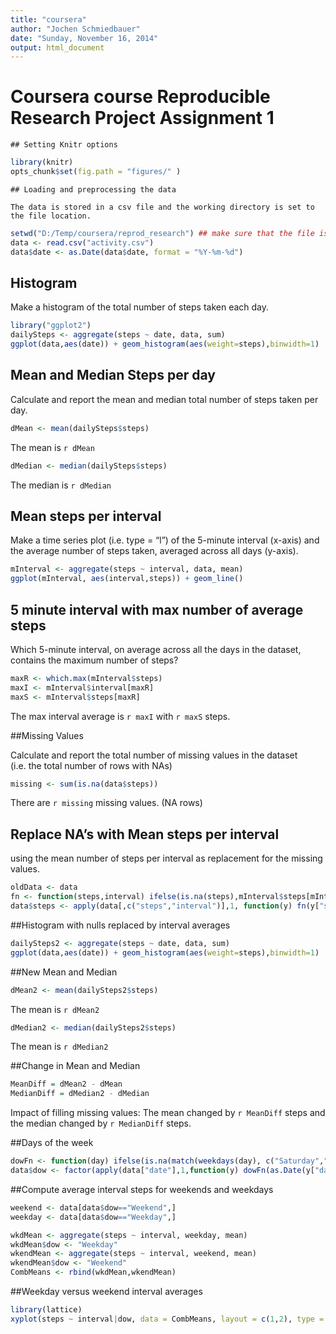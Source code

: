 ```yaml
---
title: "coursera"
author: "Jochen Schmiedbauer"
date: "Sunday, November 16, 2014"
output: html_document
---
```

    Coursera course Reproducible Research Project Assignment 1
======================================
    ## Setting Knitr options
    
```r
library(knitr)
opts_chunk$set(fig.path = "figures/" )

```
    
    
    ## Loading and preprocessing the data
    
    The data is stored in a csv file and the working directory is set to the file location.

```r
setwd("D:/Temp/coursera/reprod_research") ## make sure that the file is present in this directory.
data <- read.csv("activity.csv")
data$date <- as.Date(data$date, format = "%Y-%m-%d")

```

## Histogram

Make a histogram of the total number of steps taken each day.

```r
library("ggplot2")
dailySteps <- aggregate(steps ~ date, data, sum)
ggplot(data,aes(date)) + geom_histogram(aes(weight=steps),binwidth=1)

```

## Mean and Median Steps per day

Calculate and report the mean and median total number of steps taken per day.

```r
dMean <- mean(dailySteps$steps)
```

The mean is `r dMean`

```r
dMedian <- median(dailySteps$steps)

```

The median is `r dMedian`

## Mean steps per interval

Make a time series plot (i.e. type = "l") of the 5-minute interval (x-axis) and the average number of steps taken, averaged across all days (y-axis).

```r
mInterval <- aggregate(steps ~ interval, data, mean)
ggplot(mInterval, aes(interval,steps)) + geom_line()

```

## 5 minute interval with max number of average steps

Which 5-minute interval, on average across all the days in the dataset, contains the maximum number of steps?

```r
maxR <- which.max(mInterval$steps)
maxI <- mInterval$interval[maxR]
maxS <- mInterval$steps[maxR]
```
The max interval average is `r maxI` with `r maxS` steps.

##Missing Values

Calculate and report the total number of missing values in the dataset (i.e. the total number of rows with NAs)

```r
missing <- sum(is.na(data$steps))
```
There are `r missing` missing values. (NA rows)

## Replace NA's with Mean steps per interval

using the mean number of steps per interval as replacement for the missing values.

```r
oldData <- data
fn <- function(steps,interval) ifelse(is.na(steps),mInterval$steps[mInterval$interval==interval],steps)
data$steps <- apply(data[,c("steps","interval")],1, function(y) fn(y["steps"],y["interval"]) )

```
##Histogram with nulls replaced by interval averages

```r

dailySteps2 <- aggregate(steps ~ date, data, sum)
ggplot(data,aes(date)) + geom_histogram(aes(weight=steps),binwidth=1)

```
##New Mean and Median

```r
dMean2 <- mean(dailySteps2$steps)
```

The mean is `r dMean2`

```r
dMedian2 <- median(dailySteps2$steps)
```

The mean is `r dMedian2`

##Change in Mean and Median

```r
MeanDiff = dMean2 - dMean
MedianDiff = dMedian2 - dMedian

```
Impact of filling missing values:
    The mean changed by `r MeanDiff` steps and 
    the median changed by `r MedianDiff` steps.

##Days of the week

```r
dowFn <- function(day) ifelse(is.na(match(weekdays(day), c("Saturday","Sunday"))),"Weekday","Weekend")
data$dow <- factor(apply(data["date"],1,function(y) dowFn(as.Date(y["date"]))))

```

##Compute average interval steps for weekends and weekdays

```r
weekend <- data[data$dow=="Weekend",]
weekday <- data[data$dow=="Weekday",]

wkdMean <- aggregate(steps ~ interval, weekday, mean)
wkdMean$dow <- "Weekday"
wkendMean <- aggregate(steps ~ interval, weekend, mean)
wkendMean$dow <- "Weekend"
CombMeans <- rbind(wkdMean,wkendMean)
```

##Weekday versus weekend interval averages

```r
library(lattice)
xyplot(steps ~ interval|dow, data = CombMeans, layout = c(1,2), type = "l")

```